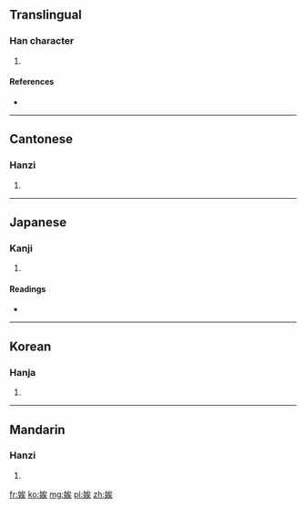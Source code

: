 ==Translingual==

===Han character===
{{Han char|rn=38|rad=女|as=07|sn=10|four=4343<sub>4</sub>|canj=女戈人大 (VIOK)|ids=⿰[[女]][[矣]]}}

# {{defn|Han|sort=女07}}

====References====
* {{Han ref|kx=0263.200|dkj=06341|dj=0530.060|hdz=21054.140|uh=5A2D|ud=23085|bh=D15D|bd=53597}}

----

==Cantonese==

===Hanzi===
{{yue-hanzi|jyut=|y=oi1}}

# {{defn|lang=yue|sort=女07}}

----

==Japanese==

===Kanji===
{{ja-kanji|grade=|rs=女07}}

# {{defn|lang=ja|sort=女07}}

====Readings====
* {{ja-readings|on=[[き]] (ki), [[あい]] (ai)|kun=[[たほむれる]] (tahomureru), [[はしため]] (hashitame)}}

----

==Korean==

===Hanja===
{{ko-hanja|hangeul=애|rv=ae|mr=ae}}

# {{defn|lang=ko|sort=女07}}

----

==Mandarin==

===Hanzi===
{{cmn-hanzi|pin=[[xī]] ([[xi1]])|wg=hsi<sup>1</sup>}}

# {{defn|lang=cmn|sort=女07}}

[[fr:娭]]
[[ko:娭]]
[[mg:娭]]
[[pl:娭]]
[[zh:娭]]